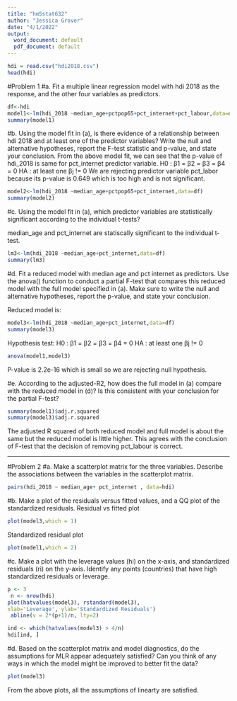 ---
title: "hm5stat632"
author: "Jessica Grover"
date: "4/1/2022"
output:
  word_document: default
  pdf_document: default
---

```{r}
hdi = read.csv("hdi2018.csv")
head(hdi)

```
#Problem 1
#a. Fit a multiple linear regression model with hdi 2018 as the response, and the other four variables as predictors.
```{r}
df<-hdi
model1<-lm(hdi_2018 ~median_age+pctpop65+pct_internet+pct_labour,data=df)
summary(model1)

```
#b. Using the model fit in (a), is there evidence of a relationship between hdi 2018 and at least one of the predictor variables? Write the null and alternative hypotheses, report the F-test statistic and p-value, and state your conclusion.
From the above model fit, we can see that the p-value of hdi_2018 is same for pct_internet predictor variable.
H0 : β1 = β2 = β3 = β4 = 0
HA : at least one βj != 0
We are rejecting predictor variable pct_labor because its p-value is 0.649 which is too high and is not significant.
```{r}
model2<-lm(hdi_2018 ~median_age+pctpop65+pct_internet,data=df)
summary(model2)

```



#c. Using the model fit in (a), which predictor variables are statistically significant according to the individual t-tests?

median_age and pct_internet are statiscally significant to the individual t-test.

```{r}
lm3<-lm(hdi_2018 ~median_age+pct_internet,data=df)
summary(lm3)
```


#d. Fit a reduced model with median age and pct internet as predictors. Use the anova() function to conduct a partial F-test that compares this reduced model with the full model specified in (a). Make sure to write the null and alternative hypotheses, report the p-value, and state your conclusion.

Reduced model is:
```{r}
model3<-lm(hdi_2018 ~median_age+pct_internet,data=df)
summary(model3)
```
Hypothesis test:
H0 : β1 = β2 = β3 = β4 = 0
HA : at least one βj != 0

```{r}
anova(model1,model3)
```

P-value is 2.2e-16 which is small so we are rejecting null hypothesis.

#e. According to the adjusted-R2, how does the full model in (a) compare with the reduced model in (d)? Is this consistent with your conclusion for the partial F-test?

```{r}
summary(model1)$adj.r.squared
summary(model3)$adj.r.squared
```

The adjusted R squared of both reduced model and full model is about the same but the reduced model is little higher. This agrees with the conclusion of F-test that the decision of removing pct_labour is correct.


-----------------------------------------------------------------------------------

#Problem 2
#a. Make a scatterplot matrix for the three variables. Describe the associations between the variables in the scatterplot matrix.
```{r}
pairs(hdi_2018 ~ median_age+ pct_internet , data=hdi)
```
#b. Make a plot of the residuals versus fitted values, and a QQ plot of the standardized residuals.
Residual vs fitted plot
```{r}
plot(model3,which = 1)
```
Standardized residual plot
```{r}
plot(model1,which = 2)
```

#c. Make a plot with the leverage values (hi) on the x-axis, and standardized residuals (ri) on the y-axis. Identify any points (countries) that have high standardized residuals or leverage.
```{r}
p <- 3
 n <- nrow(hdi)
plot(hatvalues(model3), rstandard(model3),
xlab='Leverage', ylab='Standardized Residuals')
 abline(v = 2*(p+1)/n, lty=2)
```
```{r}
ind <- which(hatvalues(model3) > 4/n)
hdi[ind, ]
```

#d.  Based on the scatterplot matrix and model diagnostics, do the assumptions for MLR appear adequately satisfied? Can you think of any ways in which the model might be improved to better fit the data?

```{r}
plot(model3)
```
From the above plots, all the assumptions of linearty are satisfied.



